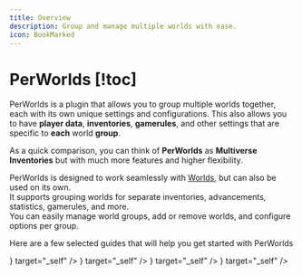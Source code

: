 ```yaml
---
title: Overview
description: Group and manage multiple worlds with ease.
icon: BookMarked
---
```



# PerWorlds [!toc]

PerWorlds is a plugin that allows you to group multiple worlds together, each with its own unique settings and configurations.
This also allows you to have **player data**, **inventories**, **gamerules**, and other settings that are specific to **each** world **group**.

As a quick comparison, you can think of **PerWorlds** as **Multiverse Inventories** but with much more features and higher flexibility.

PerWorlds is designed to work seamlessly with [Worlds](/docs/worlds), but can also be used on its own.  
It supports grouping worlds for separate inventories, advancements, statistics, gamerules, and more.  
You can easily manage world groups, add or remove worlds, and configure options per group.

Here are a few selected guides that will help you get started with PerWorlds

<Cards>
  <Card
    title="Frequently Asked Questions"
    description="Frequently asked questions about PerWorlds"
    href="perworlds/faq"
    icon={<MessageCircleQuestionMark />}
    target="_self"
  />
  <Card
    title="Managing Groups"
    description="Create, delete, and manage world groups"
    href="perworlds/manage/create"
    icon={<Group />}
    target="_self"
  />
  <Card
    title="Group Options"
    description="Configure what data is shared or separated per group"
    href="perworlds/manage/options"
    icon={<Blend />}
    target="_self"
  />
  <Card
    title="Command permissions"
    description="A list of all PerWorlds commands and their required permissions."
    href="perworlds/manage/command-permissions"
    icon={<Command />}
    target="_self"
  />
</Cards>

